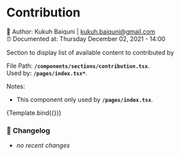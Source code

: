 
<Meta component={Contribution} title="Components/sections/contribution" />


# Contribution

📓 Author: Kukuh Baiquni | <kukuh.baiquni@gmail.com> <br/>
⏰ Documented at: Thursday December 02, 2021 - 14:00

Section to display list of available content to contributed by

File Path: **`/components/sections/contribution.tsx`**. <br/>
Used by: **`/pages/index.tsx*`**.

Notes:

- This component only used by **`/pages/index.tsx`**.

<Canvas>
  <Story name="contribution">{Template.bind({})}</Story>
</Canvas>

### 📝 **Changelog**

- _no recent changes_
